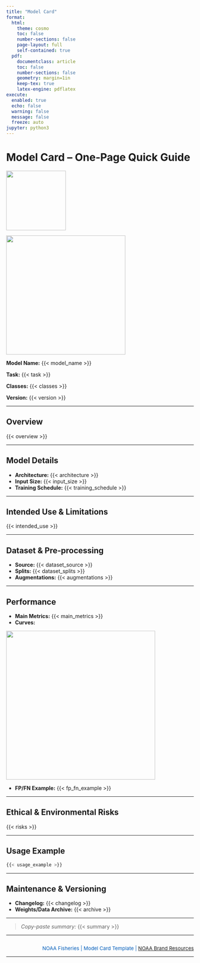 ```yaml
---
title: "Model Card"
format:
  html:
    theme: cosmo
    toc: false
    number-sections: false
    page-layout: full
    self-contained: true
  pdf:
    documentclass: article
    toc: false
    number-sections: false
    geometry: margin=1in
    keep-tex: true
    latex-engine: pdflatex
execute:
  enabled: true
  echo: false
  warning: false
  message: false
  freeze: auto
jupyter: python3
---
```


# Model Card – One‑Page Quick Guide

![](docs/NOAA_FISHERIES_logoH_web.png){width=160px align=right}

![](example_detection.png){width=320px align=right}

**Model Name:** {{< model_name >}}

**Task:** {{< task >}}

**Classes:** {{< classes >}}

**Version:** {{< version >}}

---

## Overview
{{< overview >}}

---

## Model Details
- **Architecture:** {{< architecture >}}
- **Input Size:** {{< input_size >}}
- **Training Schedule:** {{< training_schedule >}}

---

## Intended Use & Limitations
{{< intended_use >}}

---

## Dataset & Pre‑processing
- **Source:** {{< dataset_source >}}
- **Splits:** {{< dataset_splits >}}
- **Augmentations:** {{< augmentations >}}

---

## Performance
- **Main Metrics:** {{< main_metrics >}}
- **Curves:**

![](example_PR_curve.png){width=400px}

- **FP/FN Example:** {{< fp_fn_example >}}

---

## Ethical & Environmental Risks
{{< risks >}}

---

## Usage Example
```python
{{< usage_example >}}
```

---

## Maintenance & Versioning
- **Changelog:** {{< changelog >}}
- **Weights/Data Archive:** {{< archive >}}

---

> *Copy-paste summary:*
> {{< summary >}}

---

<div style="font-size:10pt; color:#005CB9; text-align:right; margin-top:2em;">
NOAA Fisheries | Model Card Template | <a href="https://github.com/nmfs-opensci/NOAA-NMFS-Brand-Resources">NOAA Brand Resources</a>
</div>

---